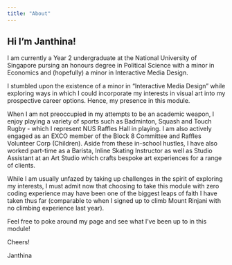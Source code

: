 ```yaml
---
title: "About"
---
```


## Hi I'm Janthina!

I am currently a Year 2 undergraduate at the National University of Singapore pursing an honours degree in Political Science with a minor in Economics and (hopefully) a minor in Interactive Media Design.

I stumbled upon the existence of a minor in "Interactive Media Design" while exploring ways in which I could incorporate my interests in visual art into my prospective career options. Hence, my presence in this module.

When I am not preoccupied in my attempts to be an academic weapon, I enjoy playing a variety of sports such as Badminton, Squash and Touch Rugby - which I represent NUS Raffles Hall in playing. I am also actively engaged as an EXCO member of the Block 8 Committee and Raffles Volunteer Corp (Children). Aside from these in-school hustles, I have also worked part-time as a B![]()arista, Inline Skating Instructor as well as Studio Assistant at an Art Studio which crafts bespoke art experiences for a range of clients.

While I am usually unfazed by taking up challenges in the spirit of exploring my interests, I must admit now that choosing to take this module with zero coding experience may have been one of the biggest leaps of faith I have taken thus far (comparable to when I signed up to climb Mount Rinjani with no climbing experience last year).

Feel free to poke around my page and see what I've been up to in this module!

Cheers!

Janthina
